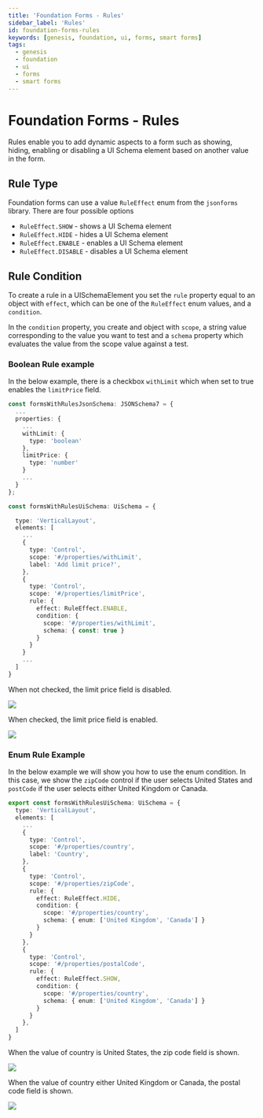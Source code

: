 ---
title: 'Foundation Forms - Rules'
sidebar_label: 'Rules'
id: foundation-forms-rules
keywords: [genesis, foundation, ui, forms, smart forms]
tags:
  - genesis
  - foundation
  - ui
  - forms
  - smart forms
---

# Foundation Forms - Rules

Rules enable you to add dynamic aspects to a form such as showing, hiding, enabling or disabling a UI Schema element based on another value in the form.

## Rule Type

Foundation forms can use a value `RuleEffect` enum from the `jsonforms` library. There are four possible options

- `RuleEffect.SHOW` - shows a UI Schema element
- `RuleEffect.HIDE` - hides a UI Schema element
- `RuleEffect.ENABLE` - enables a UI Schema element
- `RuleEffect.DISABLE` - disables a UI Schema element

## Rule Condition

To create a rule in a UISchemaElement you set the `rule` property equal to an object with `effect`, which can be one of the `RuleEffect` enum values, and a `condition`.

In the `condition` property, you create and object with `scope`, a string value corresponding to the value you want to test and a `schema` property which evaluates the value from the scope value against a test.


### Boolean Rule example

In the below example, there is a checkbox `withLimit` which when set to true enables the `limitPrice` field.

```ts
const formsWithRulesJsonSchema: JSONSchema7 = {
  ...
  properties: {
    ...
    withLimit: {
      type: 'boolean'
    },
    limitPrice: {
      type: 'number'
    }
    ...
  }
};

const formsWithRulesUiSchema: UiSchema = {

  type: 'VerticalLayout',
  elements: [
    ...
    {
      type: 'Control',
      scope: '#/properties/withLimit',
      label: 'Add limit price?',
    },
    {
      type: 'Control',
      scope: '#/properties/limitPrice',
      rule: {
        effect: RuleEffect.ENABLE,
        condition: {
          scope: '#/properties/withLimit',
          schema: { const: true }
        }
      }
    }
    ...
  ]
}
```

When not checked, the limit price field is disabled.

![](/img/smart-forms/rules-disabled.png)

When checked, the limit price field is enabled.

![](/img/smart-forms/rules-enabled.png)

### Enum Rule Example

In the below example we will show you how to use the enum condition. In this case, we show the `zipCode` control if the user selects United States and `postCode` if the user selects either United Kingdom or Canada.

```ts
export const formsWithRulesUiSchema: UiSchema = {
  type: 'VerticalLayout',
  elements: [
    ...
    {
      type: 'Control',
      scope: '#/properties/country',
      label: 'Country',
    },
    {
      type: 'Control',
      scope: '#/properties/zipCode',
      rule: {
        effect: RuleEffect.HIDE,
        condition: {
          scope: '#/properties/country',
          schema: { enum: ['United Kingdom', 'Canada'] }
        }
      }
    },
    {
      type: 'Control',
      scope: '#/properties/postalCode',
      rule: {
        effect: RuleEffect.SHOW,
        condition: {
          scope: '#/properties/country',
          schema: { enum: ['United Kingdom', 'Canada'] }
        }
      }
    },
  ]
}
```

When the value of country is United States, the zip code field is shown.

![](/img/smart-forms/limit-not-checked.png)

When the value of country either United Kingdom or Canada, the postal code field is shown.

![](/img/smart-forms/limit-checked.png)

